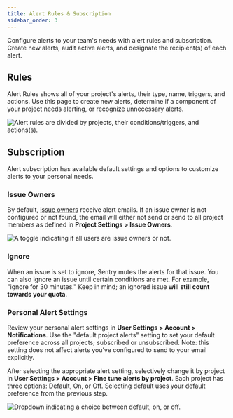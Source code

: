 ```yaml
---
title: Alert Rules & Subscription
sidebar_order: 3
---
```


Configure alerts to your team's needs with alert rules and subscription. Create new alerts, audit active alerts, and designate the recipient(s) of each alert.

## Rules

Alert Rules shows all of your project's alerts, their type, name, triggers, and actions. Use this page to create new alerts, determine if a component of your project needs alerting, or recognize unnecessary alerts.

![Alert rules are divided by projects, their conditions/triggers, and actions(s).](alert-listing.png)

## Subscription

Alert subscription has available default settings and options to customize alerts to your personal needs.

### Issue Owners

By default, [issue owners](/product/error-monitoring/issue-owners/) receive alert emails. If an issue owner is not configured or not found, the email will either not send or send to all project members as defined in **Project Settings > Issue Owners**.

![A toggle indicating if all users are issue owners or not.](issue_owners2.png)

### Ignore

When an issue is set to ignore, Sentry mutes the alerts for that issue. You can also ignore an issue until certain conditions are met. For example, "ignore for 30 minutes." Keep in mind; an ignored issue **will still count towards your quota**.

### Personal Alert Settings

Review your personal alert settings in **User Settings > Account > Notifications**. Use the "default project alerts" setting to set your default preference across all projects; subscribed or unsubscribed. Note: this setting does not affect alerts you've configured to send to your email explicitly.

After selecting the appropriate alert setting, selectively change it by project in **User Settings > Account > Fine tune alerts by project**. Each project has three options: Default, On, or Off. Selecting default uses your default preference from the previous step.

![Dropdown indicating a choice between default, on, or off.](specific_project_alert.png)
